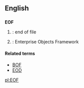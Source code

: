 ==English==

==={{initialism}}===
'''EOF'''

# {{context|Computing}}: end of file
# {{context|Computing}}: Enterprise Objects Framework

====Related terms====
* [[BOF]]
* [[EOD]]

[[pl:EOF]]